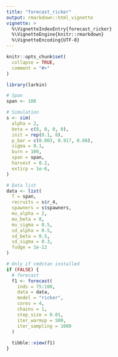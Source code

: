 ```yaml
---
title: "forecast_ricker"
output: rmarkdown::html_vignette
vignette: >
  %\VignetteIndexEntry{forecast_ricker}
  %\VignetteEngine{knitr::rmarkdown}
  %\VignetteEncoding{UTF-8}
---
```


```r
knitr::opts_chunk$set(
  collapse = TRUE,
  comment = "#>"
)
```

```r
library(larkin)
```

```r
# Span
span <- 100

# Simulation
s <- sim(
  alpha = 2,
  beta = c(8, 0, 0, 0),
  init = rep(0.1, 8),
  p_bar = c(0.003, 0.917, 0.08),
  sigma = 0.1,
  burn = 100,
  span = span,
  harvest = 0.2,
  extirp = 1e-6,
)

# Data list
data <- list(
  T = span,
  recruits = s$r_4,
  spawners = s$spawners,
  mu_alpha = 2,
  mu_beta = 8,
  mu_sigma = 0.5,
  sd_alpha = 0.5,
  sd_beta = 0.5,
  sd_sigma = 0.3,
  fudge = 1e-12
)

```

```r
# Only if cmdstan installed
if (FALSE) {
  # forecast
  f1 <- forecast(
    inds = 75:100,
    data = data,
    model = "ricker",
    cores = 4,
    chains = 1,
    step_size = 0.01,
    iter_warmup = 500,
    iter_sampling = 1000
  )
  
  tibble::view(f1)
}

```
